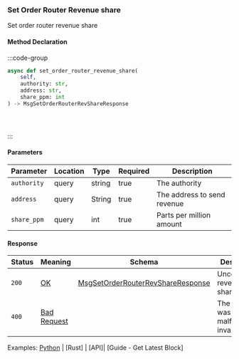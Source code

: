 ### Set Order Router Revenue share

Set order router revenue share

#### Method Declaration

:::code-group

```python [Python]
async def set_order_router_revenue_share(
    self,
    authority: str,
    address: str,
    share_ppm: int
) -> MsgSetOrderRouterRevShareResponse
```

```typescript [TypeScript]
```

```rust [Rust]
```

```url [API]

```

:::

#### Parameters

| Parameter     | Location  | Type      | Required  | Description                                       |
| ------------- | --------- | --------- | --------- | ------------------------------------------------- |
| `authority`   | query     | string    | true      | The authority                                     |
| `address`     | query     | String    | true      | The address to send revenue                       |
| `share_ppm`   | query     | int       | true      | Parts per million amount                          |


#### Response

| Status | Meaning       | Schema                                        | Description                           |
| ------ | ------------- | --------------------------------------------- | ------------------------------------- |
| `200`  | [OK]          | [MsgSetOrderRouterRevShareResponse]    | Unconditional revenue share config    |
| `400`  | [Bad Request] |                                               | The request was malformed or invalid. |

Examples: [Python] | [Rust] | [API]| [Guide - Get Latest Block]

[Python]: https://github.com/dydxprotocol/v4-clients/blob/95f2ad4b7d87e2c8f819138fcbe903826af47230/v4-client-py-v2/examples/revenue_share_example.py
[OK]: /types/ok
[MsgSetOrderRouterRevShareResponse]: /types/msg_set_order_router_rev_share_response
[Bad Request]: /types/bad-request
